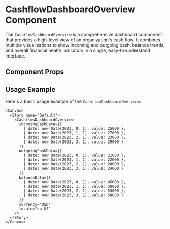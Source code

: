 

<Meta of={CashflowDashboardOverview} />

# CashflowDashboardOverview Component

The `CashflowDashboardOverview` is a comprehensive dashboard component that provides a high-level view of an organization's cash flow. It combines multiple visualizations to show incoming and outgoing cash, balance trends, and overall financial health indicators in a single, easy-to-understand interface.

## Component Props

<Canvas of={CashflowDashboardOverview.Default} />

<Controls />

## Usage Example

Here's a basic usage example of the `CashflowDashboardOverview`:

```tsx
<Canvas>
  <Story name="Default">
    <CashflowDashboardOverview 
      incomingCashData={[
        { date: new Date(2023, 0, 1), value: 25000 },
        { date: new Date(2023, 1, 1), value: 27000 },
        { date: new Date(2023, 2, 1), value: 23000 },
        { date: new Date(2023, 3, 1), value: 29000 }
      ]}
      outgoingCashData={[
        { date: new Date(2023, 0, 1), value: 21000 },
        { date: new Date(2023, 1, 1), value: 22000 },
        { date: new Date(2023, 2, 1), value: 20000 },
        { date: new Date(2023, 3, 1), value: 24000 }
      ]}
      balanceData={[
        { date: new Date(2023, 0, 1), value: 45000 },
        { date: new Date(2023, 1, 1), value: 50000 },
        { date: new Date(2023, 2, 1), value: 53000 },
        { date: new Date(2023, 3, 1), value: 58000 }
      ]}
      currency="USD"
      locale="en-US"
    />
  </Story>
</Canvas>
``` 